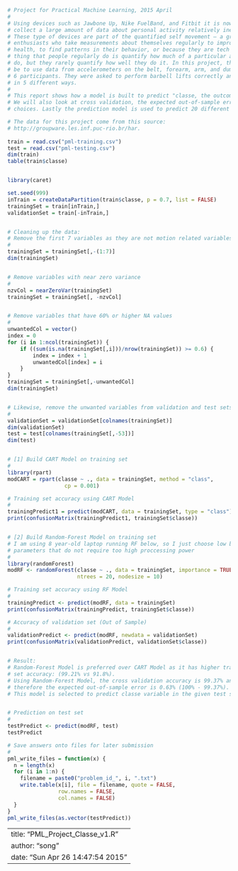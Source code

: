 
```r
# Project for Practical Machine Learning, 2015 April
#
# Using devices such as Jawbone Up, Nike FuelBand, and Fitbit it is now possible to 
# collect a large amount of data about personal activity relatively inexpensively. 
# These type of devices are part of the quantified self movement – a group of 
# enthusiasts who take measurements about themselves regularly to improve their 
# health, to find patterns in their behavior, or because they are tech geeks. One 
# thing that people regularly do is quantify how much of a particular activity they 
# do, but they rarely quantify how well they do it. In this project, the goal will 
# be to use data from accelerometers on the belt, forearm, arm, and dumbell of 
# 6 participants. They were asked to perform barbell lifts correctly and incorrectly 
# in 5 different ways.
#
# This report shows how a model is built to predict "classe, the outcome variable.  
# We will also look at cross validation, the expected out-of-sample error and model 
# choices. Lastly the prediction model is used to predict 20 different test cases. 

# The data for this project come from this source: 
# http://groupware.les.inf.puc-rio.br/har. 
  
train = read.csv("pml-training.csv")
test = read.csv("pml-testing.csv")
dim(train)
table(train$classe)


library(caret)

set.seed(999)
inTrain = createDataPartition(train$classe, p = 0.7, list = FALSE)
trainingSet = train[inTrain,]
validationSet = train[-inTrain,]


# Cleaning up the data:
# Remove the first 7 variables as they are not motion related variables
#
trainingSet = trainingSet[,-(1:7)]
dim(trainingSet)


# Remove variables with near zero variance
#
nzvCol = nearZeroVar(trainingSet)
trainingSet = trainingSet[, -nzvCol]


# Remove variables that have 60% or higher NA values
#
unwantedCol = vector()
index = 0
for (i in 1:ncol(trainingSet)) {
    if ((sum(is.na(trainingSet[,i]))/nrow(trainingSet)) >= 0.6) {
        index = index + 1
        unwantedCol[index] = i
    }
}
trainingSet = trainingSet[,-unwantedCol]
dim(trainingSet)


# Likewise, remove the unwanted variables from validation and test sets
#
validationSet = validationSet[colnames(trainingSet)]
dim(validationSet)
test = test[colnames(trainingSet[,-53])]
dim(test)


# [1] Build CART Model on training set
#
library(rpart)
modCART = rpart(classe ~ ., data = trainingSet, method = "class", 
                  cp = 0.001)

# Training set accuracy using CART Model
#
trainingPredict1 = predict(modCART, data = trainingSet, type = "class")
print(confusionMatrix(trainingPredict1, trainingSet$classe))


# [2] Build Random-Forest Model on training set
# I am using 8 year-old laptop running RF below, so I just choose low but good enough 
# parameters that do not require too high proccessing power
#
library(randomForest)
modRF <- randomForest(classe ~ ., data = trainingSet, importance = TRUE, 
                      ntrees = 20, nodesize = 10)

# Training set accuracy using RF Model
#
trainingPredict <- predict(modRF, data = trainingSet)
print(confusionMatrix(trainingPredict, trainingSet$classe))

# Accuracy of validation set (Out of Sample)
#
validationPredict <- predict(modRF, newdata = validationSet)
print(confusionMatrix(validationPredict, validationSet$classe))


# Result:
# Random-Forest Model is preferred over CART Model as it has higher training
# set accuracy: (99.21% vs 91.8%). 
# Using Random-Forest Model, the cross validation accuracy is 99.37% and 
# therefore the expected out-of-sample error is 0.63% (100% - 99.37%).
# This model is selected to predict classe variable in the given test set.


# Prediction on test set
#
testPredict <- predict(modRF, test)
testPredict

# Save answers onto files for later submission
#
pml_write_files = function(x) {
  n = length(x)
  for (i in 1:n) {
    filename = paste0("problem_id_", i, ".txt")
    write.table(x[i], file = filename, quote = FALSE, 
                row.names = FALSE,
                col.names = FALSE)
  }
}
pml_write_files(as.vector(testPredict))
```


---
title: "PML_Project_Classe_v1.R"
author: "song"
date: "Sun Apr 26 14:47:54 2015"
---
